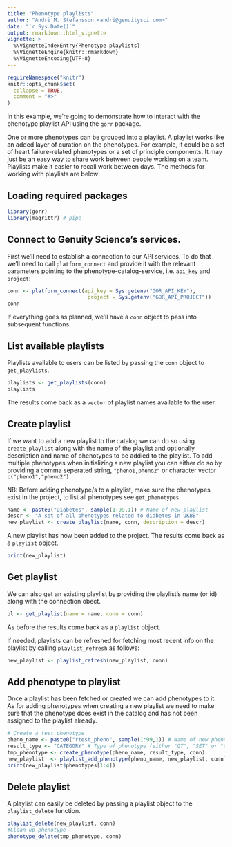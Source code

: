 ```yaml
---
title: "Phenotype playlists"
author: "Andri M. Stefansson <andri@genuitysci.com>"
date: "`r Sys.Date()`"
output: rmarkdown::html_vignette
vignette: >
  %\VignetteIndexEntry{Phenotype playlists}
  %\VignetteEngine{knitr::rmarkdown}
  %\VignetteEncoding{UTF-8}
---
```


```r
requireNamespace("knitr")
knitr::opts_chunk$set(
  collapse = TRUE,
  comment = "#>"
)
```


In this example, we're going to demonstrate how to interact with the phenotype playlist API using the `gorr` package.

One or more phenotypes can be grouped into a playlist. A playlist works like an added layer of curation on the phenotypes. For example, it could be a set of heart failure-related phenotypes or a set of principle components. It may just be an easy way to share work between people working on a team. Playlists make it easier to recall work between days. The methods for working with playlists are below:

## Loading required packages

```r
library(gorr)
library(magrittr) # pipe
```

## Connect to Genuity Science's services.

First we'll need to establish a connection to our API services. To do that we'll need to call `platform_connect` and provide it with the relevant parameters pointing to the phenotype-catalog-service, i.e. `api_key` and `project`:


```r
conn <- platform_connect(api_key = Sys.getenv("GOR_API_KEY"),
                          project = Sys.getenv("GOR_API_PROJECT"))
conn
```

If everything goes as planned, we'll have a `conn` object to pass into subsequent functions.


## List available playlists

Playlists available to users can be listed by passing the `conn` object to `get_playlists`.

```r
playlists <- get_playlists(conn)
playlists
```

The results come back as a `vector` of playlist names available to the user.


## Create playlist

If we want to add a new playlist to the catalog we can do so using `create_playlist` along with the name of the playlist and optionally description and name of phenotypes to be addied to the playlist.
To add multiple phenotypes when initializing a new playlist you can either do so by providing a comma seperated string, `"pheno1,pheno2"` or character vector `c("pheno1","pheno2")`

NB: Before adding phenotype/s to a playlist, make sure the phenotypes exist in the project, to list all phenotypes see `get_phenotypes`.

```r
name <- paste0("Diabetes", sample(1:99,1)) # Name of new playlist
descr <- "A set of all phenotypes related to diabetes in UKBB"
new_playlist <- create_playlist(name, conn, description = descr)
```

A new playlist has now been added to the project. The results come back as a `playlist` object.

```r
print(new_playlist)
```

## Get playlist

We can also get an existing playlist by providing the playlist's name (or id) along with the connection obect.
```r
pl <- get_playlist(name = name, conn = conn)
```

As before the results come back as a `playlist` object.

If needed, playlists can be refreshed for fetching most recent info on the playlist by calling `playlist_refresh` as follows:

```r
new_playlist <- playlist_refresh(new_playlist, conn)
```

## Add phenotype to playlist

Once a playlist has been fetched or created we can add phenotypes to it. As for adding phenotypes when creating a new playlist we need to make sure that the phenotype does exist in the catalog and has not been assigned to the playlist already.

```r
# Create a test phenotype 
pheno_name <- paste0("rtest_pheno", sample(1:99,1)) # Name of new phenotype
result_type <- "CATEGORY" # Type of phenotype (either "QT", "SET" or "CATEGORY")
tmp_phenotype <- create_phenotype(pheno_name, result_type, conn)
new_playlist  <- playlist_add_phenotype(pheno_name, new_playlist, conn)
print(new_playlist$phenotypes[1:4])
```


## Delete playlist

A playlist can easily be deleted by passing a playlist object to the `playlist_delete` function.

```r
playlist_delete(new_playlist, conn)
#Clean up phenotype
phenotype_delete(tmp_phenotype, conn)
```
